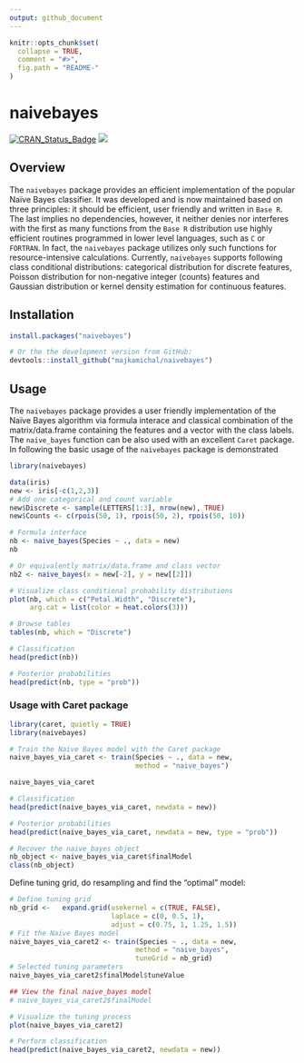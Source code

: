 ```yaml
---
output: github_document
---
```


<!-- README.md is generated from README.Rmd. Please edit that file -->

```r
knitr::opts_chunk$set(
  collapse = TRUE,
  comment = "#>",
  fig.path = "README-"
)
```

# naivebayes


[![CRAN_Status_Badge](http://www.r-pkg.org/badges/version/naivebayes)](https://cran.r-project.org/package=naivebayes)
[![](http://cranlogs.r-pkg.org/badges/naivebayes)](http://cran.rstudio.com/web/packages/naivebayes/index.html)

## Overview

The `naivebayes` package provides an efficient implementation of the popular Na&iuml;ve Bayes classifier. It was developed and is now maintained based on three principles: it should be efficient, user friendly and written in `Base R`. The last implies no dependencies, however, it neither denies nor interferes with the first as many functions from the `Base R` distribution use highly efficient routines programmed in lower level languages, such as `C` or `FORTRAN`. In fact, the `naivebayes` package utilizes only such functions for resource-intensive calculations. Currently, `naivebayes` supports following class conditional distributions: categorical distribution for discrete features, Poisson distribution for non-negative integer (counts) features and Gaussian distribution or kernel density estimation for continuous features.


## Installation

```r
install.packages("naivebayes")

# Or the the development version from GitHub:
devtools::install_github("majkamichal/naivebayes")
```

## Usage

The `naivebayes` package provides a user friendly implementation of the Na&iuml;ve Bayes algorithm via formula interace and classical combination of the matrix/data.frame containing the features and a vector with the class labels. The  `naive_bayes` function can be also used with an excellent `Caret` package. In following the basic usage of the `naivebayes` package is demonstrated


```r
library(naivebayes)

data(iris)
new <- iris[-c(1,2,3)]
# Add one categorical and count variable
new$Discrete <- sample(LETTERS[1:3], nrow(new), TRUE) 
new$Counts <- c(rpois(50, 1), rpois(50, 2), rpois(50, 10)) 

# Formula interface
nb <- naive_bayes(Species ~ ., data = new)
nb

# Or equivalently matrix/data.frame and class vector
nb2 <- naive_bayes(x = new[-2], y = new[[2]])

# Visualize class conditional probability distributions
plot(nb, which = c("Petal.Width", "Discrete"),
     arg.cat = list(color = heat.colors(3)))

# Browse tables
tables(nb, which = "Discrete")

# Classification
head(predict(nb))

# Posterior probabilities
head(predict(nb, type = "prob"))
```


### Usage with Caret package

```r
library(caret, quietly = TRUE)
library(naivebayes)

# Train the Naive Bayes model with the Caret package
naive_bayes_via_caret <- train(Species ~ ., data = new, 
                               method = "naive_bayes")

naive_bayes_via_caret

# Classification
head(predict(naive_bayes_via_caret, newdata = new))

# Posterior probabilities
head(predict(naive_bayes_via_caret, newdata = new, type = "prob"))

# Recover the naive_bayes object
nb_object <- naive_bayes_via_caret$finalModel
class(nb_object)
```

Define tuning grid, do resampling and find the "optimal" model:

```r

# Define tuning grid 
nb_grid <-   expand.grid(usekernel = c(TRUE, FALSE),
                         laplace = c(0, 0.5, 1), 
                         adjust = c(0.75, 1, 1.25, 1.5))
# Fit the Naive Bayes model 
naive_bayes_via_caret2 <- train(Species ~ ., data = new, 
                               method = "naive_bayes",
                               tuneGrid = nb_grid)
# Selected tuning parameters
naive_bayes_via_caret2$finalModel$tuneValue

## View the final naive_bayes model
# naive_bayes_via_caret2$finalModel

# Visualize the tuning process
plot(naive_bayes_via_caret2)

# Perform classification 
head(predict(naive_bayes_via_caret2, newdata = new))
```
